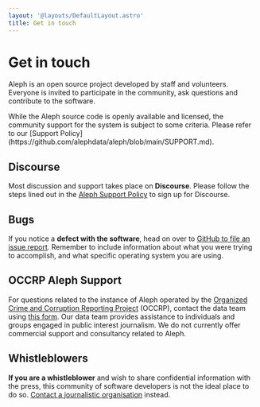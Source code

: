 ```yaml
---
layout: '@layouts/DefaultLayout.astro'
title: Get in touch
---
```


# Get in touch

Aleph is an open source project developed by staff and volunteers. Everyone is invited to participate in the community, ask questions and contribute to the software.

<Callout>
  While the Aleph source code is openly available and licensed, the community support for the system is subject to some criteria. Please refer to our [Support Policy](https://github.com/alephdata/aleph/blob/main/SUPPORT.md).
</Callout>

## Discourse

Most discussion and support takes place on **Discourse**. Please follow the steps lined out in the [Aleph Support Policy](https://github.com/alephdata/aleph/blob/main/SUPPORT.md) to sign up for Discourse.

## Bugs

If you notice a **defect with the software**, head on over to [GitHub to file an issue report](https://github.com/alephdata/aleph/issues). Remember to include information about what you were trying to accomplish, and what specific operating system you are using.

## OCCRP Aleph Support

For questions related to the instance of Aleph operated by the [Organized Crime and Corruption Reporting Project](https://data.occrp.org) (OCCRP), contact the data team using [this form](https://requests.occrp.org/data). Our data team provides assistance to individuals and groups engaged in public interest journalism. We do not currently offer commercial support and consultancy related to Aleph.

## Whistleblowers

**If you are a whistleblower** and wish to share confidential information with the press, this community of software developers is not the ideal place to do so. [Contact a journalistic organisation](https://www.occrp.org/en/become-a-whistleblower/) instead.
